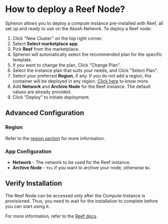 
# How to deploy a Reef Node?

Spheron allows you to deploy a compute instance pre-installed with Reef, all set up and ready to use on the Akash Network.
To deploy a Reef node:

1. Click "New Cluster" on the top right corner.
2. Select **Select marketplace app**.
3. Pick **Reef** from the marketplace.
4. Spheron will automatically select the recommended plan for the specific template.
5. If you want to change the plan, Click "Change Plan".
6. Select the instance plan that suits your needs, and Click "Select Plan".
7. Select your preferred **Region**, if any. If you do not add a region, the container will be deployed in any region. [Click here](/compute/cluster/#region) to know more.
8. Add **Network** and **Archive Node** for the Reef instance. The default values are already provided.
9. Click "Deploy" to initiate deployment.

## Advanced Configuration

### Region

Refer to the [region section](/compute/cluster/#region) for more information.

### App Configuration

- **Network** - The network to be used for the Reef instance.
- **Archive Node** - `Yes` if you want to archive your node, otherwise `No`.

## Verify Installation

The Reef Node can be accessed only after the Compute Instance is provisioned.
Thus, you need to wait for the installation to complete before you can start using it.

For more information, refer to the [Reef docs](https://docs.reef.io/docs/developers/nodes/).

<Navigation name="Deploy Reef Node" />
